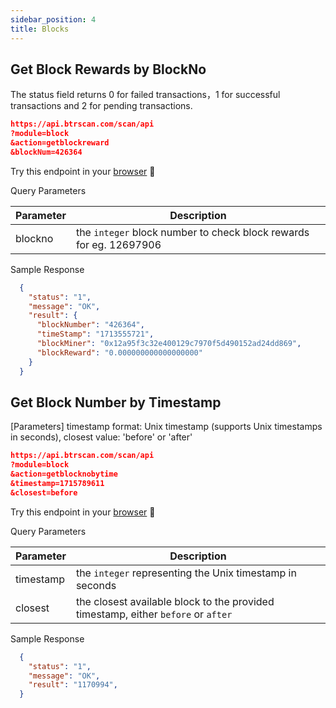 ---
sidebar_position: 4
title: Blocks
---


## Get Block Rewards by BlockNo
The status field returns 0 for failed transactions，1 for successful transactions and 2 for pending transactions.


```json
https://api.btrscan.com/scan/api
?module=block
&action=getblockreward
&blockNum=426364
```

Try this endpoint in your [browser](https://api.btrscan.com/scan/api?module=block&action=getblockreward&blockNum=426364) 🔗

<Tabs>
  <TabItem value="request" label="Request" default>
    Query Parameters

| Parameter | Description                                            |
|---|---|
| blockno | the `integer` block number to check block rewards for eg. 12697906 |

    
  </TabItem>
  <TabItem value="response" label="Response">

  Sample Response
      
  ```json
    {
      "status": "1",
      "message": "OK",
      "result": {
        "blockNumber": "426364",
        "timeStamp": "1713555721",
        "blockMiner": "0x12a95f3c32e400129c7970f5d490152ad24dd869",
        "blockReward": "0.000000000000000000"
      }
    }
  ```
  </TabItem>
</Tabs>

## Get Block Number by Timestamp
[Parameters] timestamp format: Unix timestamp (supports Unix timestamps in seconds), closest value: 'before' or 'after'

```json
https://api.btrscan.com/scan/api
?module=block
&action=getblocknobytime
&timestamp=1715789611
&closest=before
```

Try this endpoint in your [browser](https://api.btrscan.com/scan/api?module=block&action=getblocknobytime&timestamp=1715789611&closest=before) 🔗

<Tabs>
  <TabItem value="request" label="Request" default>
    Query Parameters

| Parameter | Description                                            |
|---|---|
| timestamp | the `integer` representing the Unix timestamp in seconds |
| closest | the closest available block to the provided timestamp, either `before` or `after` |

    
  </TabItem>
  <TabItem value="response" label="Response">

  Sample Response
      
  ```json
    {
      "status": "1",
      "message": "OK",
      "result": "1170994",
    }
  ```
  </TabItem>
</Tabs>